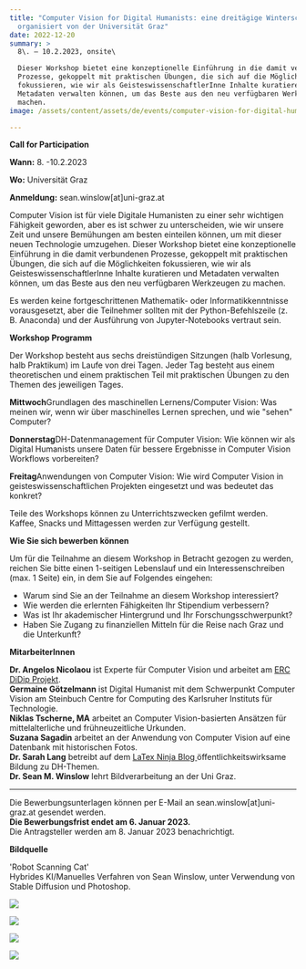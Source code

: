 ```yaml
---
title: "Computer Vision for Digital Humanists: eine dreitägige Winterschule,
  organisiert von der Universität Graz"
date: 2022-12-20
summary: >
  8\. – 10.2.2023, onsite\

  Dieser Workshop bietet eine konzeptionelle Einführung in die damit verbundenen
  Prozesse, gekoppelt mit praktischen Übungen, die sich auf die Möglichkeiten
  fokussieren, wie wir als GeisteswissenschaftlerInne Inhalte kuratieren und
  Metadaten verwalten können, um das Beste aus den neu verfügbaren Werkzeugen zu
  machen.
image: /assets/content/assets/de/events/computer-vision-for-digital-humanists-a-three-day-winter-school-hosted-by-the-university-of-graz/image.png

---
```


**Call for Participation**

**Wann:** 8. -10.2.2023

**Wo:** Universität Graz

**Anmeldung:** sean.winslow\[at]uni-graz.at

Computer Vision ist für viele Digitale Humanisten zu einer sehr wichtigen Fähigkeit geworden, aber es ist schwer zu unterscheiden, wie wir unsere Zeit und unsere Bemühungen am besten einteilen können, um mit dieser neuen Technologie umzugehen. Dieser Workshop bietet eine konzeptionelle Einführung in die damit verbundenen Prozesse, gekoppelt mit praktischen Übungen, die sich auf die Möglichkeiten fokussieren, wie wir als GeisteswissenschaftlerInne Inhalte kuratieren und Metadaten verwalten können, um das Beste aus den neu verfügbaren Werkzeugen zu machen.

Es werden keine fortgeschrittenen Mathematik- oder Informatikkenntnisse vorausgesetzt, aber die Teilnehmer sollten mit der Python-Befehlszeile (z. B. Anaconda) und der Ausführung von Jupyter-Notebooks vertraut sein.

**Workshop Programm**

Der Workshop besteht aus sechs dreistündigen Sitzungen (halb Vorlesung, halb Praktikum) im Laufe von drei Tagen. Jeder Tag besteht aus einem theoretischen und einem praktischen Teil mit praktischen Übungen zu den Themen des jeweiligen Tages.

**Mittwoch**Grundlagen des maschinellen Lernens/Computer Vision: Was meinen wir, wenn wir über maschinelles Lernen sprechen, und wie "sehen" Computer?

**Donnerstag**DH-Datenmanagement für Computer Vision: Wie können wir als Digital Humanists unsere Daten für bessere Ergebnisse in Computer Vision Workflows vorbereiten?

**Freitag**Anwendungen von Computer Vision: Wie wird Computer Vision in geisteswissenschaftlichen Projekten eingesetzt und was bedeutet das konkret?

Teile des Workshops können zu Unterrichtszwecken gefilmt werden.\
Kaffee, Snacks und Mittagessen werden zur Verfügung gestellt.

**Wie Sie sich bewerben können**

Um für die Teilnahme an diesem Workshop in Betracht gezogen zu werden, reichen Sie bitte einen 1-seitigen Lebenslauf und ein Interessenschreiben (max. 1 Seite) ein, in dem Sie auf Folgendes eingehen:

* Warum sind Sie an der Teilnahme an diesem Workshop interessiert?
* Wie werden die erlernten Fähigkeiten Ihr Stipendium verbessern?
* Was ist Ihr akademischer Hintergrund und Ihr Forschungsschwerpunkt?
* Haben Sie Zugang zu finanziellen Mitteln für die Reise nach Graz und die Unterkunft?

**MitarbeiterInnen**

**Dr. Angelos Nicolaou** ist Experte für Computer Vision und arbeitet am [ERC DiDip Projekt](https://didip.hypotheses.org/).\
**Germaine Götzelmann** ist Digital Humanist mit dem Schwerpunkt Computer Vision am Steinbuch Centre for Computing des Karlsruher Instituts für Technologie.\
**Niklas Tscherne, MA** arbeitet an Computer Vision-basierten Ansätzen für mittelalterliche und frühneuzeitliche Urkunden.\
**Suzana Sagadin** arbeitet an der Anwendung von Computer Vision auf eine Datenbank mit historischen Fotos.\
**Dr. Sarah Lang** betreibt auf dem [LaTex Ninja Blog ](https://latex-ninja.com/)öffentlichkeitswirksame Bildung zu DH-Themen.\
**Dr. Sean M. Winslow** lehrt Bildverarbeitung an der Uni Graz.

***

Die Bewerbungsunterlagen können per E-Mail an sean.winslow\[at]uni-graz.at gesendet werden.\
**Die Bewerbungsfrist endet am 6. Januar 2023.**\
Die Antragsteller werden am 8. Januar 2023 benachrichtigt.

**Bildquelle**

'Robot Scanning Cat'\
Hybrides KI/Manuelles Verfahren von Sean Winslow, unter Verwendung von Stable Diffusion und Photoshop.

![](/assets/content/assets/de/events/computer-vision-for-digital-humanists-a-three-day-winter-school-hosted-by-the-university-of-graz/clariah-at-logo-transparent-1024x415.png)

![](/assets/content/assets/de/events/computer-vision-for-digital-humanists-a-three-day-winter-school-hosted-by-the-university-of-graz/bildschirmfoto-2022-12-20-um-12.46.31-1024x435.png)

![](/assets/content/assets/de/events/computer-vision-for-digital-humanists-a-three-day-winter-school-hosted-by-the-university-of-graz/logo_uni_graz_4c_0.png)

![](/assets/content/assets/de/events/computer-vision-for-digital-humanists-a-three-day-winter-school-hosted-by-the-university-of-graz/2018-11-22_zim_schwarz_typo3.png)

